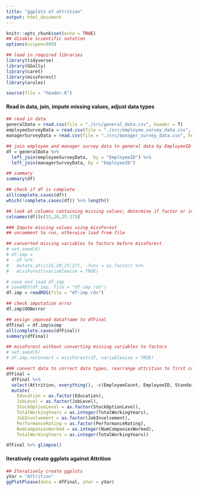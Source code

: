 ```yaml
---
title: "ggplots of attrition"
output: html_document
---
```


```r
knitr::opts_chunk$set(echo = TRUE)
## disable scientific notation
options(scipen=999)

## load in required libraries
library(tidyverse)
library(GGally)
library(caret)
library(missForest)
library(arules)

source(file = "header.R")
```

#### Read in data, join, impute missing values, adjust data types
```r
## read in data
generalData = read.csv(file = "./src/general_data.csv", header = T)
employeeSurveyData = read.csv(file = "./src/employee_survey_data.csv", header = T)
managerSurveyData = read.csv(file = "./src/manager_survey_data.csv", header = T)

## join employee and manager survey data to general data by EmployeeID
df = generalData %>% 
  left_join(employeeSurveyData,  by = "EmployeeID") %>% 
  left_join(managerSurveyData, by = "EmployeeID")

## summary
summary(df)

## check if df is complete
all(complete.cases(df))
which(!complete.cases(df)) %>% length()

## look at columns containing missing values; determine if factor or int to prep for missForest
colnames(df)[c(15,20,25:27)]

### Impute missing values using missForest
## uncomment to run, otherwise load from file

## converted missing variables to factors before missForest
# set.seed(6)
# df.imp = 
#   df %>%
#   mutate_at(c(15,20,25:27), .funs = as.factor) %>% 
#   missForest(variablewise = TRUE)

# save and load df.imp
# saveRDS(df.imp, file = "df-imp.rds")
df.imp = readRDS(file = "df-imp.rds")

## check imputation error
df.imp$OOBerror

## assign imposed dataframe to dfFinal
dfFinal = df.imp$ximp
all(complete.cases(dfFinal))
summary(dfFinal)

## missForest without converting missing variables to factors
# set.seed(6)
# df.imp.noConvert = missForest(df, variablewise = TRUE)

### convert data to correct data types, rearrange attrition to first column, deselect some columns
dfFinal = 
  dfFinal %>%
  select(Attrition, everything(), -c(EmployeeCount, EmployeeID, StandardHours, Over18, JobRole)) %>%
  mutate(
    Education = as.factor(Education),
    JobLevel = as.factor(JobLevel),
    StockOptionLevel = as.factor(StockOptionLevel),
    TotalWorkingYears = as.integer(TotalWorkingYears),
    JobInvolvement = as.factor(JobInvolvement),
    PerformanceRating = as.factor(PerformanceRating),
    NumCompaniesWorked = as.integer(NumCompaniesWorked),
    TotalWorkingYears = as.integer(TotalWorkingYears))

dfFinal %>% glimpse()

```

#### Iteratively create ggplots against Attrition
```r
## Iteratively create ggplots
yVar = "Attrition"
ggPlotPlease(data = dfFinal, yVar = yVar)

```